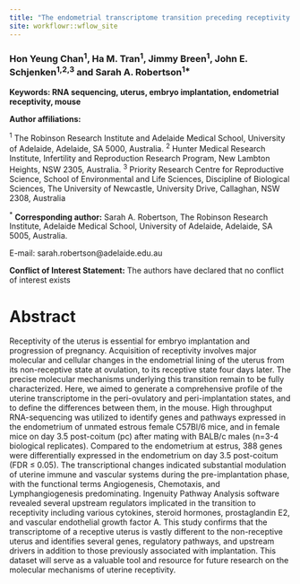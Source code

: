 ```yaml
---
title: "The endometrial transcriptome transition preceding receptivity to embryo implantation in mice"
site: workflowr::wflow_site
---
```

### Hon Yeung Chan^1^, Ha M. Tran^1^, Jimmy Breen^1^, John E. Schjenken^1,2,3^ and Sarah A. Robertson^1\*^

**Keywords: RNA sequencing, uterus, embryo implantation, endometrial receptivity, mouse**

**Author affiliations:**

^1^ The Robinson Research Institute and Adelaide Medical School, University of Adelaide, Adelaide, SA 5000, Australia.
^2^ Hunter Medical Research Institute, Infertility and Reproduction Research Program, New Lambton Heights, NSW 2305, Australia.
^3^ Priority Research Centre for Reproductive Science, School of Environmental and Life Sciences, Discipline of Biological Sciences, The University of Newcastle, University Drive, Callaghan, NSW 2308, Australia

^\*^ **Corresponding author:** Sarah A. Robertson, The Robinson Research Institute, Adelaide Medical School, University of Adelaide, Adelaide, SA 5005, Australia. 

E-mail: sarah.robertson@adelaide.edu.au

**Conflict of Interest Statement:** The authors have declared that no conflict of interest exists

# Abstract

Receptivity of the uterus is essential for embryo implantation and progression of pregnancy. Acquisition of receptivity involves major molecular and cellular changes in the endometrial lining of the uterus from its non-receptive state at ovulation, to its receptive state four days later. The precise molecular mechanisms underlying this transition remain to be fully characterized. Here, we aimed to generate a comprehensive profile of the uterine transcriptome in the peri-ovulatory and peri-implantation states, and to define the differences between them, in the mouse. High throughput RNA-sequencing was utilized to identify genes and pathways expressed in the endometrium of unmated estrous female C57Bl/6 mice, and in female mice on day 3.5 post-coitum (pc) after mating with BALB/c males (n=3-4 biological replicates). Compared to the endometrium at estrus, 388 genes were differentially expressed in the endometrium on day 3.5 post-coitum (FDR ≤ 0.05). The transcriptional changes indicated substantial modulation of uterine immune and vascular systems during the pre-implantation phase, with the functional terms Angiogenesis, Chemotaxis, and Lymphangiogenesis predominating. Ingenuity Pathway Analysis software revealed several upstream regulators implicated in the transition to receptivity including various cytokines, steroid hormones, prostaglandin E2, and vascular endothelial growth factor A. This study confirms that the transcriptome of a receptive uterus is vastly different to the non-receptive uterus and identifies several genes, regulatory pathways, and upstream drivers in addition to those previously associated with implantation. This dataset will serve as a valuable tool and resource for future research on the molecular mechanisms of uterine receptivity.
